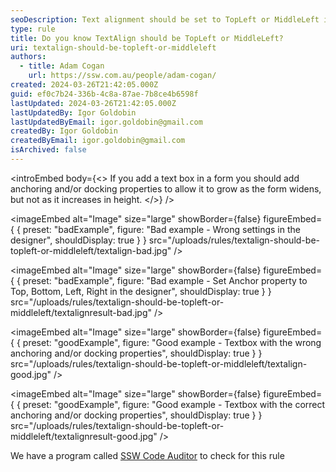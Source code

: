 ```yaml
---
seoDescription: Text alignment should be set to TopLeft or MiddleLeft in forms to allow text boxes to grow horizontally but not vertically.
type: rule
title: Do you know TextAlign should be TopLeft or MiddleLeft?
uri: textalign-should-be-topleft-or-middleleft
authors:
  - title: Adam Cogan
    url: https://ssw.com.au/people/adam-cogan/
created: 2024-03-26T21:42:05.000Z
guid: ef0c7b24-336b-4c8a-87ae-7b8ce4b6598f
lastUpdated: 2024-03-26T21:42:05.000Z
lastUpdatedBy: Igor Goldobin
lastUpdatedByEmail: igor.goldobin@gmail.com
createdBy: Igor Goldobin
createdByEmail: igor.goldobin@gmail.com
isArchived: false
---
```


<introEmbed
  body={<>
If you add a text box in a form you should add anchoring and/or docking properties to allow it to grow as the form widens, but not as it increases in height.
  </>}
/>

<imageEmbed
  alt="Image"
  size="large"
  showBorder={false}
  figureEmbed={ {
    preset: "badExample",
    figure: "Bad example - Wrong settings in the designer",
    shouldDisplay: true
  } }
  src="/uploads/rules/textalign-should-be-topleft-or-middleleft/textalign-bad.jpg"
/>


<imageEmbed
  alt="Image"
  size="large"
  showBorder={false}
  figureEmbed={ {
    preset: "badExample",
    figure: "Bad example - Set Anchor property to Top, Bottom, Left, Right in the designer",
    shouldDisplay: true
  } }
  src="/uploads/rules/textalign-should-be-topleft-or-middleleft/textalignresult-bad.jpg"
/>


<imageEmbed
  alt="Image"
  size="large"
  showBorder={false}
  figureEmbed={ {
    preset: "goodExample",
    figure: "Good example - Textbox with the wrong anchoring and/or docking properties",
    shouldDisplay: true
  } }
  src="/uploads/rules/textalign-should-be-topleft-or-middleleft/textalign-good.jpg"
/>


<imageEmbed
  alt="Image"
  size="large"
  showBorder={false}
  figureEmbed={ {
    preset: "goodExample",
    figure: "Good example - Textbox with the correct anchoring and/or docking properties",
    shouldDisplay: true
  } }
  src="/uploads/rules/textalign-should-be-topleft-or-middleleft/textalignresult-good.jpg"
/>


We have a program called [SSW Code Auditor](http://www.ssw.com.au/ssw/CodeAuditor/) to check for this rule
